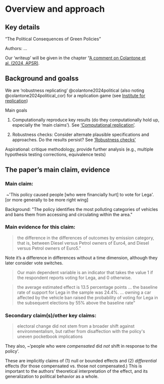 # Overview and approach 

## Key details

"The Political Consequences of Green Policies"

Authors: ...

Our 'writeup' will be given in the chapter "[A comment on Colantone et al. (2024, APSR)](#writeup).

## Background and goalss

We are 'robustness replicating' @colantone2024political (also noting @colantone2024political_cor) for a replication game (see [Institute for replication](i4rep.org))

Main goals

1.  Computationally reproduce key results (do they computationally hold up, especially the 'main claims'). See ['Computational replication'](#computational).

2.  Robustness checks: Consider alternate plausible specifications and approaches. Do the results persist? See ['Robustness checks'](#robustness)

Aspirational: critique methodology, provide further analysis (e.g., multiple hypothesis testing corrections, equivalence tests)

## The paper's main claim, evidence

###  **Main claim:**

 \~\'This policy caused people \[who were financially hurt\] to vote for Lega\'. \[or more generally to be more right wing\]

Background: \"The policy identifies the most polluting categories of vehicles and bans them from accessing and circulating within the area.\"

### **Main evidence for this claim:** 

> the difference in the differences of outcomes by emission category, that is, between Diesel versus Petrol owners of Euro4, and Diesel versus Petrol owners of Euro5.\"

Note it's a difference in differences without a time dimension, although they later consider vote switches.


> Our main dependent variable is an indicator that takes the value 1 if the respondent reports voting for Lega, and 0 otherwise.

> the average estimated effect is 13.5 percentage points ... the baseline rate of support for Lega in the sample was 24.4%. ... owning a car affected by the vehicle ban raised the probability of voting for Lega in the subsequent elections by 55% above the baseline rate\"

### **Secondary claim(s)/other key claims:** 

> electoral change did not stem from a broader shift against environmentalism, but rather from disaffection with the policy\'s uneven pocketbook implications

They also, \~'people who were *compensated* did *not* shift in response to the policy'.

These are implicitly claims of (1) null or bounded effects and (2) *differential* effects (for those compensated vs. those not compensated.) This is important to the authors' theoretical interpretation of the effect, and its generalization to political behavior as a whole.
